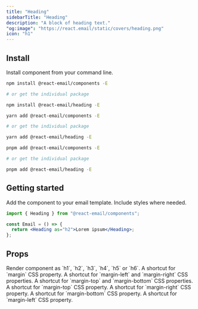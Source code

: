 ```yaml
---
title: "Heading"
sidebarTitle: "Heading"
description: "A block of heading text."
"og:image": "https://react.email/static/covers/heading.png"
icon: "h1"
---
```


## Install

Install component from your command line.

<CodeGroup>

```sh npm
npm install @react-email/components -E

# or get the individual package

npm install @react-email/heading -E
```

```sh yarn
yarn add @react-email/components -E

# or get the individual package

yarn add @react-email/heading -E
```

```sh pnpm
pnpm add @react-email/components -E

# or get the individual package

pnpm add @react-email/heading -E
```

</CodeGroup>

## Getting started

Add the component to your email template. Include styles where needed.

```jsx
import { Heading } from "@react-email/components";

const Email = () => {
  return <Heading as="h2">Lorem ipsum</Heading>;
};
```

## Props

<ResponseField name="as" type="string" default="h1">
  Render component as `h1`, `h2`, `h3`, `h4`, `h5` or `h6`.
</ResponseField>

<ResponseField name="m" type="string">
  A shortcut for `margin` CSS property.
</ResponseField>

<ResponseField name="mx" type="string">
  A shortcut for `margin-left` and `margin-right` CSS properties.
</ResponseField>

<ResponseField name="my" type="string">
  A shortcut for `margin-top` and `margin-bottom` CSS properties.
</ResponseField>

<ResponseField name="mt" type="string">
  A shortcut for `margin-top` CSS property.
</ResponseField>

<ResponseField name="mr" type="string">
  A shortcut for `margin-right` CSS property.
</ResponseField>

<ResponseField name="mb" type="string">
  A shortcut for `margin-bottom` CSS property.
</ResponseField>

<ResponseField name="ml" type="string">
  A shortcut for `margin-left` CSS property.
</ResponseField>

<Snippet file="support.mdx" />
